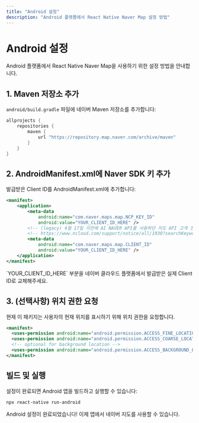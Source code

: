 ```yaml
---
title: "Android 설정"
description: "Android 플랫폼에서 React Native Naver Map 설정 방법"
---
```



# Android 설정

Android 플랫폼에서 React Native Naver Map을 사용하기 위한 설정 방법을 안내합니다.

## 1. Maven 저장소 추가

`android/build.gradle` 파일에 네이버 Maven 저장소를 추가합니다:

```groovy title="android/build.gradle"
allprojects {
    repositories {
        maven {
            url "https://repository.map.naver.com/archive/maven"
        }
    }
}
```

## 2. AndroidManifest.xml에 Naver SDK 키 추가

발급받은 Client ID를 AndroidManifest.xml에 추가합니다:

```xml title="android/app/src/main/AndroidManifest.xml"
<manifest>
    <application>
        <meta-data
            android:name="com.naver.maps.map.NCP_KEY_ID"
            android:value="YOUR_CLIENT_ID_HERE" />
        <!-- (legacy) 4월 17일 이전에 AI NAVER API를 사용하던 지도 API 고객 전용 -->
        <!-- https://www.ncloud.com/support/notice/all/1930?searchKeyword=map&page=1 -->
        <meta-data
            android:name="com.naver.maps.map.CLIENT_ID"
            android:value="YOUR_CLIENT_ID_HERE" />
    </application>
</manifest>
```

<Callout type="warn">
`YOUR_CLIENT_ID_HERE` 부분을 네이버 클라우드 플랫폼에서 발급받은 실제 Client ID로 교체해주세요.
</Callout>

## 3. (선택사항) 위치 권한 요청

현재 이 패키지는 사용자의 현재 위치를 표시하기 위해 위치 권한을 요청합니다.

```xml title="android/app/src/main/AndroidManifest.xml"
<manifest>
  <uses-permission android:name="android.permission.ACCESS_FINE_LOCATION" />
  <uses-permission android:name="android.permission.ACCESS_COARSE_LOCATION" />
  <!-- optional for background location -->
  <uses-permission android:name="android.permission.ACCESS_BACKGROUND_LOCATION" />
</manifest>
```

## 빌드 및 실행

설정이 완료되면 Android 앱을 빌드하고 실행할 수 있습니다:

```bash
npx react-native run-android
```

<Callout type="success">
Android 설정이 완료되었습니다! 이제 앱에서 네이버 지도를 사용할 수 있습니다.
</Callout>